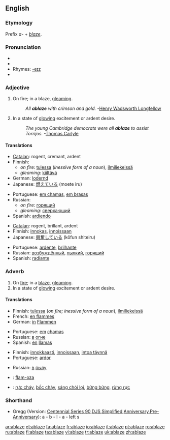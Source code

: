 ==English==

===Etymology===
Prefix ''a-'' + ''[[blaze]]''.

===Pronunciation===
* {{IPA|/əˈbleɪz/}}
* {{SAMPA|/@"bleIz/}}
* Rhymes: [[Rhymes:English:-eɪz|-eɪz]]
* {{audio|en-us-ablaze.ogg|Audio (US)}}

===Adjective===
{{en-adj}}

# On fire; in a blaze, [[gleaming]].
#: ''All '''ablaze''' with crimson and gold.''  -[[w:Henry Wadsworth Longfellow|Henry Wadsworth Longfellow]]
# In a state of [[glowing]] excitement or ardent desire.
#: ''The young Cambridge democrats were all '''ablaze''' to assist Torrijos.''  -[[w:Thomas Carlyle|Thomas Carlyle]]

====Translations====
{{trans-top|On fire}}
* [[Catalan]]: rogent, cremant, ardent
* Finnish:
** ''on fire'': [[tuli|tulessa]] (''inessive form of a noun''), [[ilmiliekeissä]]
** ''gleaming'': [[kiiltävä]]
* German: [[lodernd]]
* Japanese: [[燃えている]] (moete iru)
{{trans-mid}}
* Portuguese: [[em chamas]], [[em brasas]]
* Russian:
** ''on fire'': [[горящий]]
** ''gleaming'': [[сверкающий]]
* Spanish: [[ardiendo]]
{{trans-bottom}}

{{trans-top|glowing}}
* [[Catalan]]: rogent, brillant, ardent
* Finnish: [[innokas]], [[innoissaan]]
* Japanese: [[興奮している]] (kōfun shiteiru)
{{trans-mid}}
* Portuguese: [[ardente]], [[brilhante]]
* Russian: [[возбуждённый]], [[пылкий]], [[горящий]]
* Spanish: [[radiante]]
{{trans-bottom}}

===Adverb===
{{en-adv}}

# On [[fire]]; in a [[blaze]], [[gleaming]].
# In a state of [[glowing]] excitement or ardent desire.

====Translations====
{{trans-top|on fire}}
* Finnish: [[tuli|tulessa]] (''on fire; inessive form of a noun''), [[ilmiliekeissä]]
* French: [[en flammes]]
* German: [[in]] [[Flamme]]n
{{trans-mid}}
* Portuguese: [[em]] [[chamas]]
* Russian: [[в]] [[огонь|огне]]
* Spanish: [[en]] [[llamas]]
{{trans-bottom}}

{{trans-top|glowing}}
* Finnish: [[innokkaasti]], [[innoissaan]], [[intoa täynnä]]
* Portuguese: [[ardor]]
{{trans-mid}}
* Russian: [[в]] [[пыл|пылу]]
{{trans-bottom}}

{{checktrans-top}}
* {{ttbc|Ido}}: [[flam-oza]]
* {{ttbc|Vietnamese}}: [[rực cháy]], [[bốc cháy]], [[sáng chói lọi]], [[bừng bừng]], [[rừng rực]]
{{trans-bottom}}

===Shorthand===
* Gregg (Version: [http://en.wikipedia.org/wiki/Gregg_Shorthand#Centennial_Gregg_Shorthand Centennial],[http://en.wikipedia.org/wiki/Gregg_Shorthand#Series_90_Gregg_Shorthand  Series 90],[http://en.wikipedia.org/wiki/Gregg_Shorthand#Diamond_Jubilee_Gregg_Shorthand  DJS],[http://en.wikipedia.org/wiki/Gregg_Shorthand#Simplified_Gregg_Shorthand Simplified],[http://en.wikipedia.org/wiki/Gregg_Shorthand#Anniversary_Gregg_Shorthand Anniversary],[http://en.wikipedia.org/wiki/Gregg_Shorthand#Pre-Anniversary_Gregg_Shorthand Pre-Anniversary]): a - b - l - a - left s

[[ar:ablaze]]
[[et:ablaze]]
[[fa:ablaze]]
[[fr:ablaze]]
[[io:ablaze]]
[[it:ablaze]]
[[pt:ablaze]]
[[ro:ablaze]]
[[ru:ablaze]]
[[fi:ablaze]]
[[ta:ablaze]]
[[vi:ablaze]]
[[tr:ablaze]]
[[uk:ablaze]]
[[zh:ablaze]]